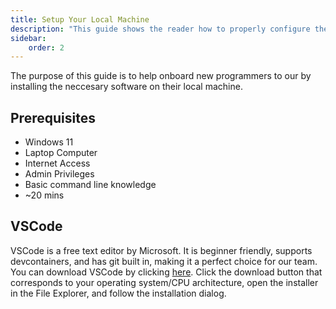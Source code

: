 ```yaml
---
title: Setup Your Local Machine
description: "This guide shows the reader how to properly configure their machine so they are ready to begin development"
sidebar:
    order: 2
---
```


The purpose of this guide is to help onboard new programmers to our by installing the neccesary software on their local machine.

## Prerequisites

- Windows 11
- Laptop Computer
- Internet Access
- Admin Privileges
- Basic command line knowledge
- ~20 mins

## VSCode

VSCode is a free text editor by Microsoft. It is beginner friendly, supports devcontainers, and has git built in, making it a perfect choice for our team.
You can download VSCode by clicking [here](https://code.visualstudio.com/Download). Click the download button that corresponds to your operating system/CPU architecture,
open the installer in the File Explorer, and follow the installation dialog.





